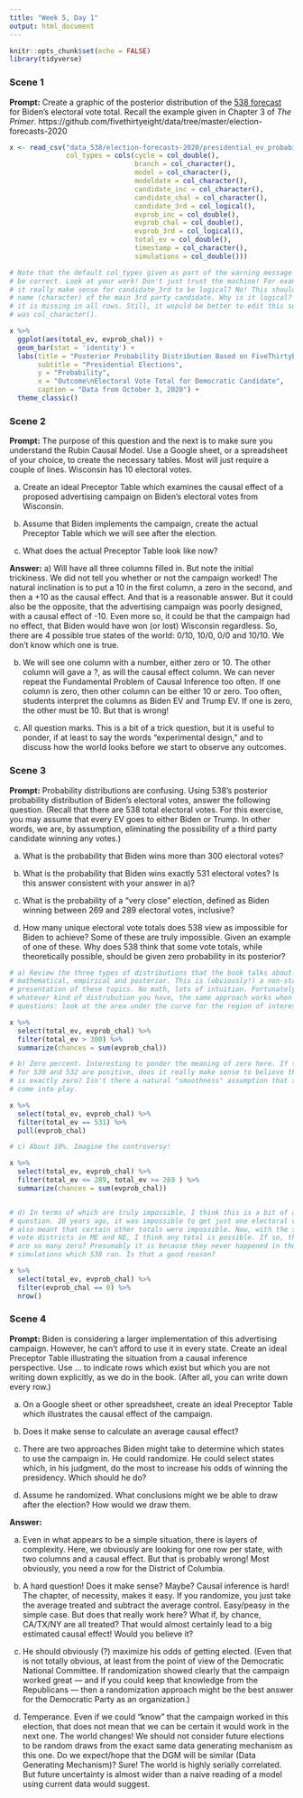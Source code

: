 ```yaml
---
title: "Week 5, Day 1"
output: html_document
---
```


```r
knitr::opts_chunk$set(echo = FALSE)
library(tidyverse)
```


### Scene 1

**Prompt:** Create a graphic of the posterior distribution of the [538 forecast](https://projects.fivethirtyeight.com/2020-election-forecast/) for Biden's electoral vote total. Recall the example given in Chapter 3 of *The Primer*.
https://github.com/fivethirtyeight/data/tree/master/election-forecasts-2020

```r
x <- read_csv("data_538/election-forecasts-2020/presidential_ev_probabilities_2020.csv",
              col_types = cols(cycle = col_double(),
                               branch = col_character(),
                               model = col_character(),
                               modeldate = col_character(),
                               candidate_inc = col_character(),
                               candidate_chal = col_character(),
                               candidate_3rd = col_logical(),
                               evprob_inc = col_double(),
                               evprob_chal = col_double(),
                               evprob_3rd = col_logical(),
                               total_ev = col_double(),
                               timestamp = col_character(),
                               simulations = col_double()))

# Note that the default col_types given as part of the warning message may not
# be correct. Look at your work! Don't just trust the machine! For example, does
# it really make sense for candidate_3rd to be logical? No! This should be the
# name (character) of the main 3rd party candidate. Why is it logical? Because
# it is missing in all rows. Still, it wopuld be better to edit this so that it
# was col_character().

x %>% 
  ggplot(aes(total_ev, evprob_chal)) +
  geom_bar(stat = 'identity') +
  labs(title = "Posterior Probability Distribution Based on FiveThirtyEight Forecast",
       subtitle = "Presidential Elections",
       y = "Probability",
       x = "Outcome\nElectoral Vote Total for Democratic Candidate",
       caption = "Data from October 3, 2020") +
  theme_classic()

```


### Scene 2

**Prompt:** The purpose of this question and the next is to make sure you understand the Rubin Causal Model. Use a Google sheet, or a spreadsheet of your choice, to create the necessary tables. Most will just require a couple of lines. Wisconsin has 10 electoral votes.

a) Create an ideal Preceptor Table which examines the causal effect of a proposed advertising campaign on Biden's electoral votes from Wisconsin. 

b) Assume that Biden implements the campaign, create the actual Preceptor Table which we will see after the election.

c) What does the actual Preceptor Table look like now?

**Answer:**
a) Will have all three columns filled in. But note the initial trickiness. We did not tell you whether or not the campaign worked! The natural inclination is to put a 10 in the first column, a zero in the second, and then a +10 as the causal effect. And that is a reasonable answer. But it could also be the opposite, that the advertising campaign was poorly designed, with a causal effect of -10. Even more so, it could be that the campaign had no effect, that Biden would have won (or lost) Wisconsin regardless. So, there are 4 possible true states of the world: 0/10, 10/0, 0/0 and 10/10. We don't know which one is true.

b) We will see one column with a number, either zero or 10. The other column will gave a ?, as will the causal effect column. We can never repeat the Fundamental Problem of Causal Inference too often. If one column is zero, then other column can be either 10 or zero. Too often, students interpret the columns as Biden EV and Trump EV. If one is zero, the other must be 10. But that is wrong!

c) All question marks. This is a bit of a trick question, but it is useful to ponder, if at least to say the words "experimental design," and to discuss how the world looks before we start to observe any outcomes.

### Scene 3

**Prompt:** Probability distributions are confusing. Using 538's posterior probability distribution of Biden's electoral votes, answer the following question. (Recall that there are 538 total electoral votes. For this exercise, you may assume that every EV goes to either Biden or Trump. In other words, we are, by assumption, eliminating the possibility of a third party candidate winning any votes.)


a) What is the probability that Biden wins more than 300 electoral votes?

b) What is the probability that Biden wins exactly 531 electoral votes? Is this answer consistent with your answer in a)?

c) What is the probability of a "very close" election, defined as Biden winning between 269 and 289 electoral votes, inclusive?

d) How many unique electoral vote totals does 538 view as impossible for Biden to achieve? Some of these are truly impossible. Given an example of one of these. Why does 538 think that some vote totals, while theoretically possible, should be given zero probability in its posterior?

```r
# a) Review the three types of distributions that the book talks about:
# mathematical, empirical and posterior. This is (obviously!) a non-standard
# presentation of these topics. No math, lots of intuition. Fortunately,
# whatever kind of distrubution you have, the same approach works when asking
# questions: look at the area under the curve for the region of interest.

x %>% 
  select(total_ev, evprob_chal) %>% 
  filter(total_ev > 300) %>% 
  summarize(chances = sum(evprob_chal))

# b) Zero percent. Interesting to ponder the meaning of zero here. If the values
# for 530 and 532 are positive, does it really make sense to believe that this
# is exactly zero? Isn't there a natural "smoothness" assumption that should
# come into play.

x %>% 
  select(total_ev, evprob_chal) %>% 
  filter(total_ev == 531) %>% 
  pull(evprob_chal)

# c) About 10%. Imagine the controversy!

x %>% 
  select(total_ev, evprob_chal) %>% 
  filter(total_ev <= 289, total_ev >= 269 ) %>% 
  summarize(chances = sum(evprob_chal))


# d) In terms of which are truly impossible, I think this is a bit of a trick
# question. 20 years ago, it was impossible to get just one electoral vote. That
# also meant that certain other totals were impossible. Now, with the single
# vote districts in ME and NE, I think any total is possible. If so, then why
# are so many zero? Presumably it is because they never happened in the 40,000
# simulations which 538 ran. Is that a good reason?

x %>% 
  select(total_ev, evprob_chal) %>% 
  filter(evprob_chal == 0) %>% 
  nrow()

```


### Scene 4

**Prompt:** Biden is considering a larger implementation of this advertising campaign. However, he can't afford to use it in every state. Create an ideal Preceptor Table illustrating the situation from a causal inference perspective. Use ... to indicate rows which exist but which you are not writing down explicitly, as we do in the book. (After all, you can write down every row.)

a) On a Google sheet or other spreadsheet, create an ideal Preceptor Table which illustrates the causal effect of the campaign.

b) Does it make sense to calculate an average causal effect?

c) There are two approaches Biden might take to determine which states to use the campaign in. He could randomize. He could select states which, in his judgment, do the most to increase his odds of winning the presidency. Which should he do?

d) Assume he randomized. What conclusions might we be able to draw after the election? How would we draw them.


**Answer:** 

a) Even in what appears to be a simple situation, there is layers of complexity. Here, we obviously are looking for one row per state, with two columns and a causal effect. But that is probably wrong! Most obviously, you need a row for the District of Columbia.

b) A hard question! Does it make sense? Maybe? Causal inference is hard! The chapter, of necessity, makes it easy. If you randomize, you just take the average treated and subtract the average control. Easy/peasy in the simple case. But does that really work here? What if, by chance, CA/TX/NY are all treated? That would almost certainly lead to a big estimated causal effect! Would you believe it?

c) He should obviously (?) maximize his odds of getting elected. (Even that is not totally obvious, at least from the point of view of the Democratic National Committee. If randomization showed clearly that the campaign worked great --- and if you could keep that knowledge from the Republicans --- then a randomization approach might be the best answer for the Democratic Party as an organization.) 

d) Temperance. Even if we could "know" that the campaign worked in this election, that does not mean that we can be certain it would work in the next one. The world changes! We should not consider future elections to be random draws from the exact same data generating mechanism as this one. Do we expect/hope that the DGM will be similar (Data Generating Mechanism)? Sure! The world is highly serially correlated. But future uncertainty is almost wider than a naive reading of a model using current data would suggest.
